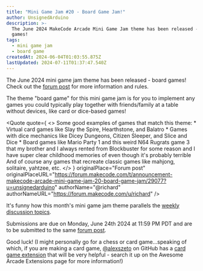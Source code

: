 ```yaml
---
title: "Mini Game Jam #20 - Board Game Jam!"
author: UnsignedArduino
description: >-
  The June 2024 MakeCode Arcade Mini Game Jam theme has been released - board
  games!
tags:
  - mini game jam
  - board game
createdAt: 2024-06-04T01:03:55.875Z
lastUpdated: 2024-07-11T01:37:47.540Z
---
```


The June 2024 mini game jam theme has been released - board games! Check out the [forum post](https://forum.makecode.com/t/announcement-makecode-arcade-mini-game-jam-20-board-game-jam/29077?u=unsignedarduino) for more information and rules.

The theme "board game" for this mini game jam is for you to implement any games you could typically play together with friends/family at a table without devices, like card or dice-based games!

<Quote
  quote={
    <>
      Some good examples of games that match this theme: * Virtual card games
      like Slay the Spire, Hearthstone, and Balatro * Games with dice mechanics
      like Dicey Dungeons, Citizen Sleeper, and Slice and Dice * Board games
      like Mario Party 1 and this weird N64 Rugrats game 3 that my brother and I
      always rented from Blockbuster for some reason and I have super clear
      childhood memories of even though it's probably terrible And of course any
      games that recreate classic games like mahjong, solitaire, yahtzee, etc.
    </>
  }
  originalPlace="Forum post"
  originalPlaceURL="https://forum.makecode.com/t/announcement-makecode-arcade-mini-game-jam-20-board-game-jam/29077?u=unsignedarduino"
  authorName="@richard"
  authorNameURL="https://forum.makecode.com/u/richard"
/>

It's funny how this month's mini game jam theme parallels the [weekly discussion topics](https://forum.makecode.com/t/weekly-topic-favorite-board-game/29067?u=unsignedarduino).

Submissions are due on Monday, June 24th 2024 at 11:59 PM PDT and are to be submitted to the same [forum post](https://forum.makecode.com/t/announcement-makecode-arcade-mini-game-jam-20-board-game-jam/29077?u=unsignedarduino).

Good luck! (I might personally go for a chess or card game...speaking of which, if you are making a card game, [@alexszeto](https://github.com/alexszeto) on GitHub has a [card game extension](https://github.com/alexszeto/card-kit) that will be very helpful - search it up on the Awesome Arcade Extensions page for more information!)
